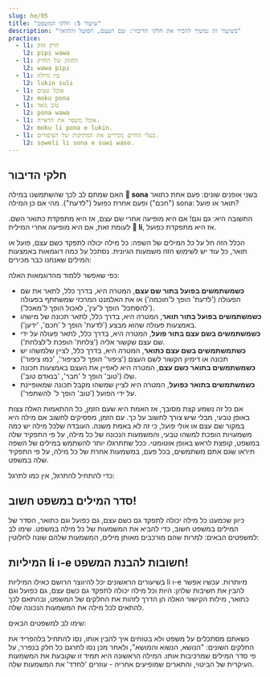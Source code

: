 ```yaml
---
slug: he/05
title: "שיעור 5: חלקי המשפט"
description: "בשיעור זה נמשיך להכיר את חלקי הדיבור: שם העצם, הפועל והתואר"
practice:
  - l1: חרק חזק
    l2: pipi wawa
  - l1: החוזק של החרק
    l2: wawa pipi
  - l1: עין גדולה
    l2: lukin suli
  - l1: אוכל טעים
    l2: moku pona
  - l1: טוב מאד
    l2: pona wawa
  - l1: אוכל משפר את הראייה.
    l2: moku li pona e lukin.
  - l1: בעלי החיים מכירים את המתיקות של הציפורים.
    l2: soweli li sona e suwi waso.
---
```




## חלקי הדיבור

האם שמתם לב לכך שהשתמשנו במילה **󱥡 sona** בשני אופנים שונים: פעם אחת כתואר ("חכם") ופעם אחרת כפועל ("לדעת"). מהי אם כן המילה sona: תואר או פועל?

התשובה היא: גם וגם! אם היא מופיעה אחרי שם עצם, אז היא מתפקדת כתואר השם. לעומת זאת, אם היא מופיעה אחרי המילית **󱤧 li**, אז היא מתפקדת כפועל. 

הכלל הזה חל על _כל_ המילים של השפה: כל מילה יכולה לתפקד כשם עצם, פועל או תואר, כל עוד יש לשימוש הזה משמעות הגיונית. נסתכל על כמה דוגמאות באמצעות המילים שאנחנו כבר מכירים:

<List>
  <Word sl="lukin" m="עין - כשם עצם, לראות - כפועל" />
  <Word sl="moku" m="אוכל - כשם עצם, לאכול או לצרוך - כפועל" />
  <Word sl="sona" m="ידע או חוכמה - כשם עצם, לדעת - כפועל, חכם או ידען - כתואר השם" /> 
  <Word sl="suli" m="גודל - כשם עצם, להגדיל או להדגיש - כפועל, גדול או חשוב - כתואר השם" />
  <Word sl="pona" m="טוב לב - כשם עצם, לשפר או להיטיב - כפועל, טוב או נעים - כתואר השם" />
  <Word sl="waso" m="ציפור - כשם עצם, להפוך משהו לציפור - כפועל, כמו ציפור - כתואר השם" />
</List>

כפי שאפשר ללמוד מהדוגמאות האלה: 
* **כשמשתמשים בפועל בתור שם עצם**, המטרה היא, בדרך כלל, לתאר את שם הפעולה ('לדעת' הופך ל'חוכמה') או את האלמנט המרכזי שמשתתף בפעולה ('להסתכל' הופך ל'עין', לאכול הופך ל'מאכל').
* **כשמשתמשים בפועל בתור תואר**, המטרה היא, בדרך כלל, לתאר תכונה של מישהו באמצעות פעולה שהוא מבצע ('לדעת' הופך ל 'חכם', 'ידען'). 
* **כשמשתמשים בשם עצם בתור פועל**, המטרה היא, בדרך כלל, לתאר פעולה על ידי שם עצם שקשור אליה ('צלחת' הופכת ל'לצלחת').
* **כשתמשתמשים בשם עצם כתואר**, המטרה היא, בדרך כלל, לציין שלמשהו יש תכונה או דימיון הקשור לשם העצם ('ציפור' הופך ל'כציפור', 'כמו ציפור')
* **כשמשתמשים בתואר כשם עצם**, המטרה היא לאפיין את העצם באמצעות תכונה שלו ('טוב' הופך ל 'חבר', 'בנאדם טוב').
* **כשמשתמשים בתואר כפועל**, המטרה היא לציין שמשהו מקבל תכונה שמאופיינת על ידי הפועל ('טוב' הופך ל' להשתפר').

אם כל זה נשמע קצת מסובך, אז האמת היא שעם הזמן, כל ההתאמות האלה צצות באופן טבעי, מבלי שיש צורך לחשוב על כך. עם הזמן, מפסיקים לחשוב אם מילה היא במקור שם עצם או אולי פועל, כי זה לא באמת משנה. העובדה שלכל מילה יש כמה משמעויות הופכת למשהו טבעי, והמשמעות הנכונה של כל מילה, על פי התפקיד שלה במשפט, קופצת לראש באופן אוטומטי. ככל שתתרגלו יותר להשתמש במילים של השפה תיראו שגם אתם משתמשים, בכל פעם, במשמעות אחרת של כל מילה, על פי התפקיד שלה במשפט. 

כדי להתחיל להתרגל, אין כמו לתרגל: 


<List>
  <Sentence sl="lukin li pona e sona." m="הראיה משפרת את הידע." />
  <Sentence sl="moku li suli e pipi." m="האוכל הופך את החרק לגדול יותר." />
  <Sentence
    sl="moku li wawa e soweli lili."
    m="אכילה מחזקת את בעלי החיים הקטנים."
  />
</List>

## סדר המילים במשפט חשוב!

כיוון שכמעט כל מילה יכולה לתפקד גם כשם עצם, גם כפועל וגם כתואר, הסדר של המילים במשפט חשוב, כדי להביא את המשמעות של כל מילה במשפט. שימו לב למשפטים הבאים: למרות שהם מורכבים מאותן מילים, המשמעות שלהם שונה לחלוטין:

<List>
  <Word sl="soweli suli" m="בעל חיים גדול" />
  <Word sl="suli soweli" m="הגודל של החיה" />
  <Sentence
    sl="soweli suli li sona e suli soweli."
    m="בעל החיים הגדול יודע את הגודל של החיה."
  />
</List>

## המיליות li ו-e חשובות להבנת המשפט!
בשיעורים הראשונים יכל להיווצר הרושם כאילו המיליות li ו-e מיותרות. עכשיו אפשר להבין את חשיבות שלהן: היות וכל מילה יכולה לתפקד גם כשם עצם, גם כפועל וגם כתואר, מילות הקישור האלה הן הדרך לזהות את החלקים של המשפט, ובהתאם לכך להתאים לכל מילה את המשמעות הנכונה שלה. 

שימו לב למשפטים הבאים:

<List>
  <Word sl="soweli sona" m="חיה חכמה" />
  <Word sl="sona pona" m="לדעת היטב" />
  <Word sl="pona waso" m="טוב הלב של הציפור" />
  <Sentence
    sl="soweli sona li pona e waso."
    m="הציפור החכמה עוזרת לציפור."
  />
  <Sentence
    sl="soweli li sona pona e waso."
    m="החיה מכירה היטב את הציפור."
  />
  <Sentence
    sl="soweli li sona e pona waso."
    m="החיה מכירה את טוב ליבה של הציפור."
  />
</List>

כשאתם מסתכלים על משפט ולא בטוחים איך להבין אותו, נסו להתחיל בלהפריד את החלקים השונים: "הנושא, הנשוא והמושא", ולאחר מכן נסו לתרגם כל חלק בנפרר, על פי סדר המילים שמרכיבות אותו. המילה הראשונה היא תמיד זו שקובעת את המשמעות העיקרית של הביטוי, והתארים שמופיעים אחריה - עוזרים 'לחדד' את המשמעות שלה.

<Practice exercises={frontmatter.practice} />

